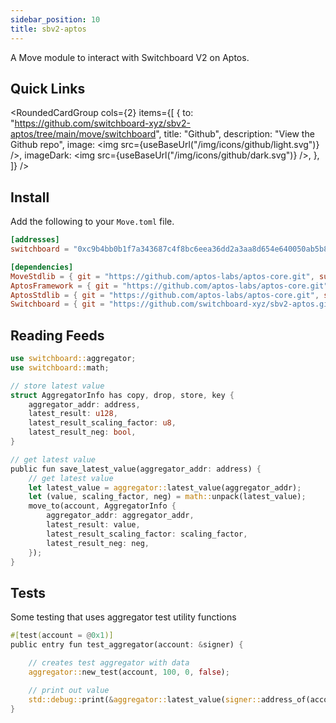```yaml
---
sidebar_position: 10
title: sbv2-aptos
---
```


A Move module to interact with Switchboard V2 on Aptos.

## Quick Links


<RoundedCardGroup
  cols={2}
  items={[
    {
      to: "https://github.com/switchboard-xyz/sbv2-aptos/tree/main/move/switchboard",
      title: "Github",
      description: "View the Github repo",
      image: <img src={useBaseUrl("/img/icons/github/light.svg")} />,
      imageDark: <img src={useBaseUrl("/img/icons/github/dark.svg")} />,
    },
  ]}
/>

## Install

Add the following to your `Move.toml` file.

```toml
[addresses]
switchboard = "0xc9b4bb0b1f7a343687c4f8bc6eea36dd2a3aa8d654e640050ab5b8635a6b9cbd"

[dependencies]
MoveStdlib = { git = "https://github.com/aptos-labs/aptos-core.git", subdir = "aptos-move/framework/move-stdlib/", rev = "devnet" }
AptosFramework = { git = "https://github.com/aptos-labs/aptos-core.git", subdir = "aptos-move/framework/aptos-framework/", rev = "devnet" }
AptosStdlib = { git = "https://github.com/aptos-labs/aptos-core.git", subdir = "aptos-move/framework/aptos-stdlib/", rev = "devnet" }
Switchboard = { git = "https://github.com/switchboard-xyz/sbv2-aptos.git", subdir = "switchboard-move/switchboard/", rev = "main" }
```

## Reading Feeds

```rust
use switchboard::aggregator;
use switchboard::math;

// store latest value
struct AggregatorInfo has copy, drop, store, key {
    aggregator_addr: address,
    latest_result: u128,
    latest_result_scaling_factor: u8,
    latest_result_neg: bool,
}

// get latest value
public fun save_latest_value(aggregator_addr: address) {
    // get latest value
    let latest_value = aggregator::latest_value(aggregator_addr);
    let (value, scaling_factor, neg) = math::unpack(latest_value);
    move_to(account, AggregatorInfo {
        aggregator_addr: aggregator_addr,
        latest_result: value,
        latest_result_scaling_factor: scaling_factor,
        latest_result_neg: neg,
    });
}
```

## Tests

Some testing that uses aggregator test utility functions

```rust
#[test(account = @0x1)]
public entry fun test_aggregator(account: &signer) {

    // creates test aggregator with data
    aggregator::new_test(account, 100, 0, false);

    // print out value
    std::debug::print(&aggregator::latest_value(signer::address_of(account)));
}
```
